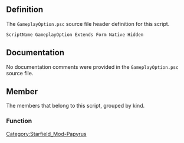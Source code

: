 {{Script_Object_Summary
| title = GameplayOption
| name = [[SFM:Script-GameplayOption|GameplayOption]]
| extends = [[SFM:Script-Form|Form]] → [[SFM:Script-ScriptObject|ScriptObject]]
| flags = Native, Hidden
}}


== Definition ==
The <code>GameplayOption.psc</code> source file header definition for this script.

<source lang="papyrus">
ScriptName GameplayOption Extends Form Native Hidden
</source>


== Documentation ==
No documentation comments were provided in the <code>GameplayOption.psc</code> source file.


== Member ==
The members that belong to this script, grouped by kind.

=== Function ===
{{Script_Object_Member_Summary
| title = GetRewardValue
| script = [[SFM:Script-GameplayOption|GameplayOption]]
| name = [[SFM:Script-GameplayOption/GetRewardValue|GetRewardValue]]
| kind = Function
| flags = Native
| returns = float
| documentation = Get the numerical reward value for the current setting on this GameplayOption form
}}

{{Script_Object_Member_Summary
| title = GetValue
| script = [[SFM:Script-GameplayOption|GameplayOption]]
| name = [[SFM:Script-GameplayOption/GetValue|GetValue]]
| kind = Function
| flags = Native
| returns = float
| documentation = Get this GameplayOption form's current value. Bools are represented as 0 for false and non-zero for true
}}

{{Script_Object_Member_Summary
| title = GetXPTotal
| script = [[SFM:Script-GameplayOption|GameplayOption]]
| name = [[SFM:Script-GameplayOption/GetXPTotal|GetXPTotal]]
| kind = Function
| flags = Native Global
| returns = float
| documentation = Get the sum total of all active XP modifiers across every GameplayOption
}}

{{Script_Object_Member_Summary
| title = NotifyGameplayOptionUpdateFinished
| script = [[SFM:Script-GameplayOption|GameplayOption]]
| name = [[SFM:Script-GameplayOption/NotifyGameplayOptionUpdateFinished|NotifyGameplayOptionUpdateFinished]]
| kind = Function
| flags = Native Global
| documentation = Notify native code that script is finished updating values related to GameplayOptions and may operate on the new state
}}


[[Category:Starfield_Mod-Papyrus]]
